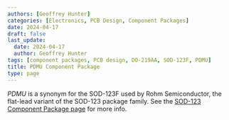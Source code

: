 ```yaml
---
authors: [Geoffrey Hunter]
categories: [Electronics, PCB Design, Component Packages]
date: 2024-04-17
draft: false
last_update:
  date: 2024-04-17
  author: Geoffrey Hunter
tags: [component packages, PCB design, DO-219AA, SOD-123F, PDMU]
title: PDMU Component Package
type: page
---
```



_PDMU_ is a synonym for the SOD-123F used by Rohm Semiconductor, the flat-lead variant of the SOD-123 package family. See the [SOD-123 Component Package page](/pcb-design/component-packages/sod-123-component-package/) for more info.
